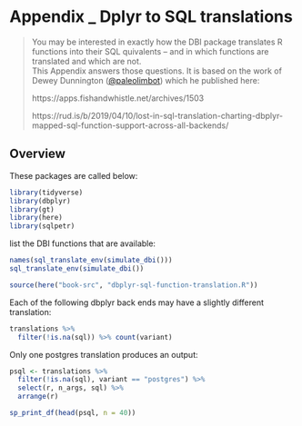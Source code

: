 # Appendix _ Dplyr to SQL translations {#chapter_appendix-dplyr-to-postres-translation}

> You may be interested in exactly how the DBI package translates R functions into their SQL quivalents -- and in which functions are translated and which are not.  
This Appendix answers those questions.  It is based on the work of Dewey Dunnington ([@paleolimbot](http://twitter.com/paleolimbot)) which he published here: 
> 
> https://apps.fishandwhistle.net/archives/1503 
>
>  https://rud.is/b/2019/04/10/lost-in-sql-translation-charting-dbplyr-mapped-sql-function-support-across-all-backends/

## Overview

These packages are called below:
```r
library(tidyverse)
library(dbplyr)
library(gt)
library(here)
library(sqlpetr)
```
list the DBI functions that are available:
```r
names(sql_translate_env(simulate_dbi()))
sql_translate_env(simulate_dbi())
```

```r
source(here("book-src", "dbplyr-sql-function-translation.R"))
```

Each of the following dbplyr back ends may have a slightly different translation:

```r
translations %>%
  filter(!is.na(sql)) %>% count(variant)
```
Only one postgres translation produces an output:
```r
psql <- translations %>%
  filter(!is.na(sql), variant == "postgres") %>%
  select(r, n_args, sql) %>%
  arrange(r)

sp_print_df(head(psql, n = 40))
```

